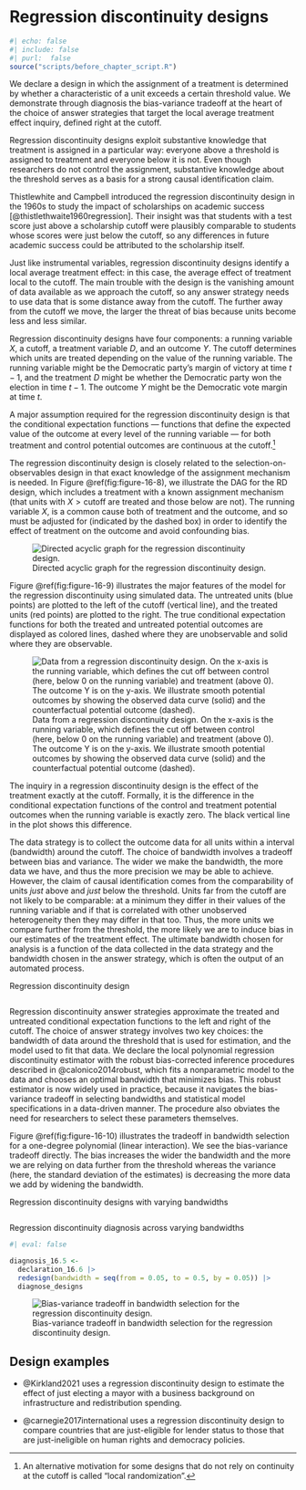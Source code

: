 # Regression discontinuity designs {.unnumbered}

```r
#| echo: false
#| include: false
#| purl:  false
source("scripts/before_chapter_script.R")
```

:::: {.ddbox}

We declare a design in which the assignment of a treatment is determined by whether a characteristic of a unit exceeds a certain threshold value. We demonstrate through diagnosis the bias-variance tradeoff at the heart of the choice of answer strategies that target the local average treatment effect inquiry, defined right at the cutoff.

::::

Regression discontinuity designs exploit substantive knowledge that treatment is assigned in a particular way: everyone above a threshold is assigned to treatment and everyone below it is not. Even though researchers do not control the assignment, substantive knowledge about the threshold serves as a basis for a strong causal identification claim.

Thistlewhite and Campbell introduced the regression discontinuity design in the 1960s to study the impact of scholarships on academic success [@thistlethwaite1960regression]. Their insight was that students with a test score just above a scholarship cutoff were plausibly comparable to students whose scores were just below the cutoff, so any differences in future academic success could be attributed to the scholarship itself.

Just like instrumental variables, regression discontinuity designs identify a local average treatment effect: in this case, the average effect of treatment local to the cutoff. The main trouble with the design is the vanishing amount of data available as we approach the cutoff, so any answer strategy needs to use data that is some distance away from the cutoff. The further away from the cutoff we move, the larger the threat of bias because units become less and less similar.

Regression discontinuity designs have four components: a running variable $X$, a cutoff, a treatment variable $D$, and an outcome $Y$. The cutoff determines which units are treated depending on the value of the running variable. The running variable might be the Democratic party's margin of victory at time $t-1$, and the treatment $D$ might be whether the Democratic party won the election in time $t-1$. The outcome $Y$ might be the Democratic vote margin at time $t$. 
    
A major assumption required for the regression discontinuity design is that the conditional expectation functions --- functions that define the expected value of the outcome at every level of the running variable --- for both treatment and control potential outcomes are continuous at the cutoff.^[An alternative motivation for some designs that do not rely on continuity at the cutoff is called "local randomization".] 

The regression discontinuity design is closely related to the selection-on-observables design in that exact knowledge of the assignment mechanism is needed. In Figure \@ref(fig:figure-16-8), we illustrate the DAG for the RD design, which includes a treatment with a known assignment mechanism (that units with $X>\mathrm{cutoff}$ are treated and those below are not). The running variable $X$, is a common cause both of treatment and the outcome, and so must be adjusted for (indicated by the dashed box) in order to identify the effect of treatment on the outcome and avoid confounding bias.  

![Directed acyclic graph for the regression discontinuity design.](/figures/figure-16-8){#fig:figure-16-8}

Figure \@ref(fig:figure-16-9) illustrates the major features of the model for the regression discontinuity using simulated data. The untreated units (blue points) are plotted to the left of the cutoff (vertical line), and the treated units (red points) are plotted to the right. The true conditional expectation functions for both the treated and untreated potential outcomes are displayed as colored lines, dashed where they are unobservable and solid where they are observable. 

![Data from a regression discontinuity design. On the x-axis is the running variable, which defines the cut off between control (here, below 0 on the running variable) and treatment (above 0). The outcome Y is on the y-axis. We illustrate smooth potential outcomes by showing the observed data curve (solid) and the counterfactual potential outcome (dashed).](/figures/figure-16-9){#fig:figure-16-9}

The inquiry in a regression discontinuity design is the effect of the treatment exactly at the cutoff. Formally, it is the difference in the conditional expectation functions of the control and treatment potential outcomes when the running variable is exactly zero. The black vertical line in the plot shows this difference.

The data strategy is to collect the outcome data for all units within a interval (bandwidth) around the cutoff. The choice of bandwidth involves a tradeoff between bias and variance. The wider we make the bandwidth, the more data we have, and thus the more precision we may be able to achieve. However, the claim of causal identification comes from the comparability of units *just* above and *just* below the threshold. Units far from the cutoff are not likely to be comparable: at a minimum they differ in their values of the running variable and if that is correlated with other unobserved heterogeneity then they may differ in that too. Thus, the more units we compare further from the threshold, the more likely we are to induce bias in our estimates of the treatment effect. The ultimate bandwidth chosen for analysis is a function of the data collected in the data strategy and the bandwidth chosen in the answer strategy, which is often the output of an automated process.

:::{.definition #declaration-16-5}

Regression discontinuity design

```r
```

:::

Regression discontinuity answer strategies approximate the treated and untreated conditional expectation functions to the left and right of the cutoff. The choice of answer strategy involves two key choices: the bandwidth of data around the threshold that is used for estimation, and the model used to fit that data. We declare the local polynomial regression discontinuity estimator with the robust bias-corrected inference procedures described in @calonico2014robust, which fits a nonparametric model to the data and chooses an optimal bandwidth that minimizes bias. This robust estimator is now widely used in practice, because it navigates the bias-variance tradeoff in selecting bandwidths and statistical model specifications in a data-driven manner. The procedure also obviates the need for researchers to select these parameters themselves.

Figure \@ref(fig:figure-16-10) illustrates the tradeoff in bandwidth selection for a one-degree polynomial (linear interaction). We see the bias-variance tradeoff directly. The bias increases the wider the bandwidth and the more we are relying on data further from the threshold whereas the variance (here, the standard deviation of the estimates) is decreasing the more data we add by widening the bandwidth.

:::{.definition #declaration-16-6} 

Regression discontinuity designs with varying bandwidths

```r
```

:::

:::{.lemma #diagnosis-16-5}

Regression discontinuity diagnosis across varying bandwidths

```r
#| eval: false

diagnosis_16.5 <- 
  declaration_16.6 |> 
  redesign(bandwidth = seq(from = 0.05, to = 0.5, by = 0.05)) |> 
  diagnose_designs
```

![Bias-variance tradeoff in bandwidth selection for the regression discontinuity design.](/figures/figure-16-10){#fig:figure-16-10}

:::

## Design examples

- @Kirkland2021 uses a regression discontinuity design to estimate the effect of just electing a mayor with a business background on infrastructure and redistribution spending.

- @carnegie2017international uses a regression discontinuity design to compare countries that are just-eligible for lender status to those that are just-ineligible on human rights and democracy policies. 

